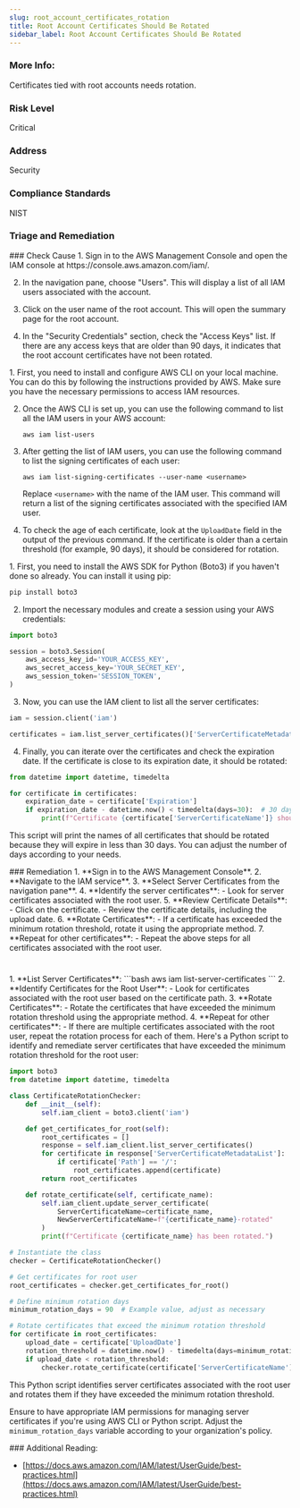 ```yaml
---
slug: root_account_certificates_rotation
title: Root Account Certificates Should Be Rotated
sidebar_label: Root Account Certificates Should Be Rotated
---
```


### More Info:

Certificates tied with root accounts needs rotation.

### Risk Level

Critical

### Address

Security

### Compliance Standards

NIST


### Triage and Remediation
<Tabs>

<Tab title='Cause'>
### Check Cause
<AccordionGroup>
<Accordion title='Using Console' defaultOpen='true'>
1. Sign in to the AWS Management Console and open the IAM console at https://console.aws.amazon.com/iam/.

2. In the navigation pane, choose "Users". This will display a list of all IAM users associated with the account.

3. Click on the user name of the root account. This will open the summary page for the root account.

4. In the "Security Credentials" section, check the "Access Keys" list. If there are any access keys that are older than 90 days, it indicates that the root account certificates have not been rotated.
</Accordion>

<Accordion title='Using CLI'>
1. First, you need to install and configure AWS CLI on your local machine. You can do this by following the instructions provided by AWS. Make sure you have the necessary permissions to access IAM resources.

2. Once the AWS CLI is set up, you can use the following command to list all the IAM users in your AWS account:

   ```
   aws iam list-users
   ```

3. After getting the list of IAM users, you can use the following command to list the signing certificates of each user:

   ```
   aws iam list-signing-certificates --user-name <username>
   ```

   Replace `<username>` with the name of the IAM user. This command will return a list of the signing certificates associated with the specified IAM user.

4. To check the age of each certificate, look at the `UploadDate` field in the output of the previous command. If the certificate is older than a certain threshold (for example, 90 days), it should be considered for rotation.
</Accordion>

<Accordion title='Using Python'>
1. First, you need to install the AWS SDK for Python (Boto3) if you haven't done so already. You can install it using pip:

```python
pip install boto3
```

2. Import the necessary modules and create a session using your AWS credentials:

```python
import boto3

session = boto3.Session(
    aws_access_key_id='YOUR_ACCESS_KEY',
    aws_secret_access_key='YOUR_SECRET_KEY',
    aws_session_token='SESSION_TOKEN',
)
```

3. Now, you can use the IAM client to list all the server certificates:

```python
iam = session.client('iam')

certificates = iam.list_server_certificates()['ServerCertificateMetadataList']
```

4. Finally, you can iterate over the certificates and check the expiration date. If the certificate is close to its expiration date, it should be rotated:

```python
from datetime import datetime, timedelta

for certificate in certificates:
    expiration_date = certificate['Expiration']
    if expiration_date - datetime.now() < timedelta(days=30):  # 30 days before expiration
        print(f"Certificate {certificate['ServerCertificateName']} should be rotated")
```

This script will print the names of all certificates that should be rotated because they will expire in less than 30 days. You can adjust the number of days according to your needs.
</Accordion>

</AccordionGroup>
</Tab>

<Tab title='Remediation'>
### Remediation

<AccordionGroup>
<Accordion title='Using Console' defaultOpen='true'>
1. **Sign in to the AWS Management Console**.
2. **Navigate to the IAM service**.
3. **Select Server Certificates from the navigation pane**.
4. **Identify the server certificates**:
   - Look for server certificates associated with the root user.
5. **Review Certificate Details**:
   - Click on the certificate.
   - Review the certificate details, including the upload date.
6. **Rotate Certificates**:
   - If a certificate has exceeded the minimum rotation threshold, rotate it using the appropriate method.
7. **Repeat for other certificates**:
   - Repeat the above steps for all certificates associated with the root user.

#
</Accordion>

<Accordion title='Using CLI'>
1. **List Server Certificates**:
```bash
aws iam list-server-certificates
```
2. **Identify Certificates for the Root User**:
   - Look for certificates associated with the root user based on the certificate path.
3. **Rotate Certificates**:
   - Rotate the certificates that have exceeded the minimum rotation threshold using the appropriate method.
4. **Repeat for other certificates**:
   - If there are multiple certificates associated with the root user, repeat the rotation process for each of them.
</Accordion>

<Accordion title='Using Python'>
Here's a Python script to identify and remediate server certificates that have exceeded the minimum rotation threshold for the root user:

```python
import boto3
from datetime import datetime, timedelta

class CertificateRotationChecker:
    def __init__(self):
        self.iam_client = boto3.client('iam')

    def get_certificates_for_root(self):
        root_certificates = []
        response = self.iam_client.list_server_certificates()
        for certificate in response['ServerCertificateMetadataList']:
            if certificate['Path'] == '/':
                root_certificates.append(certificate)
        return root_certificates

    def rotate_certificate(self, certificate_name):
        self.iam_client.update_server_certificate(
            ServerCertificateName=certificate_name,
            NewServerCertificateName=f"{certificate_name}-rotated"
        )
        print(f"Certificate {certificate_name} has been rotated.")

# Instantiate the class
checker = CertificateRotationChecker()

# Get certificates for root user
root_certificates = checker.get_certificates_for_root()

# Define minimum rotation days
minimum_rotation_days = 90  # Example value, adjust as necessary

# Rotate certificates that exceed the minimum rotation threshold
for certificate in root_certificates:
    upload_date = certificate['UploadDate']
    rotation_threshold = datetime.now() - timedelta(days=minimum_rotation_days)
    if upload_date < rotation_threshold:
        checker.rotate_certificate(certificate['ServerCertificateName'])
```

This Python script identifies server certificates associated with the root user and rotates them if they have exceeded the minimum rotation threshold.

Ensure to have appropriate IAM permissions for managing server certificates if you're using AWS CLI or Python script. Adjust the `minimum_rotation_days` variable according to your organization's policy.
</Accordion>

</AccordionGroup>
</Tab>
</Tabs>
### Additional Reading:

- [https://docs.aws.amazon.com/IAM/latest/UserGuide/best-practices.html](https://docs.aws.amazon.com/IAM/latest/UserGuide/best-practices.html) 

